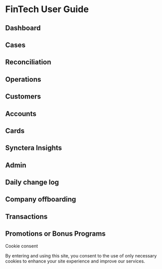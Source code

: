 # FinTech User Guide

## Dashboard

## Cases

## Reconciliation

## Operations

## Customers

## Accounts

## Cards

## Synctera Insights

## Admin

## Daily change log

## Company offboarding

## Transactions

## Promotions or Bonus Programs

Cookie consent

By entering and using this site, you consent to the use of only necessary cookies to enhance your site experience and improve our services.

